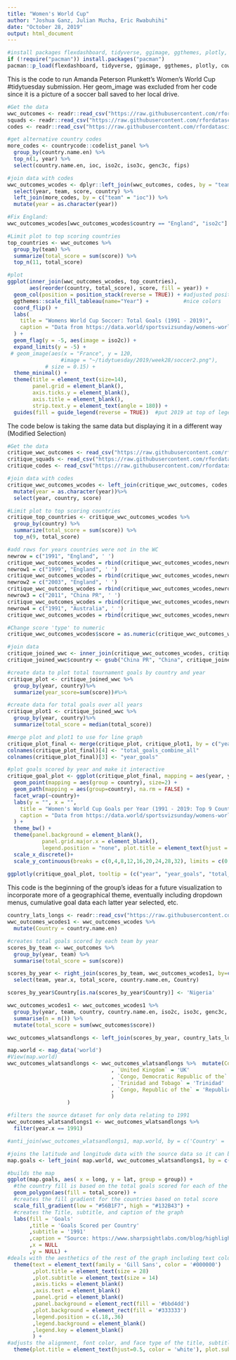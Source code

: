 ---
title: "Women's World Cup"
author: "Joshua Ganz, Julian Mucha, Eric Rwabuhihi"
date: "October 28, 2019"
output: html_document
---

```{r setup, include=FALSE}
#install packages flexdashboard, tidyverse, ggimage, ggthemes, plotly, cowplot, sf, rworldmap, and rgeos and run library.
if (!require("pacman")) install.packages("pacman")
pacman::p_load(flexdashboard, tidyverse, ggimage, ggthemes, plotly, cowplot, sf, rworldmap, rgeos, countrycode)
```

This is the code to run Amanda Peterson Plunkett's Women's World Cup #tidytuesday submission.  Her geom_image was excluded from her code since it is a picture of a soccer ball saved to her local drive.
```{r message=F, warning=F}

#Get the data
wwc_outcomes <- readr::read_csv("https://raw.githubusercontent.com/rfordatascience/tidytuesday/master/data/2019/2019-07-09/wwc_outcomes.csv")
squads <- readr::read_csv("https://raw.githubusercontent.com/rfordatascience/tidytuesday/master/data/2019/2019-07-09/squads.csv")
codes <- readr::read_csv("https://raw.githubusercontent.com/rfordatascience/tidytuesday/master/data/2019/2019-07-09/codes.csv")

#get alternative country codes
more_codes <- countrycode::codelist_panel %>% 
  group_by(country.name.en) %>% 
  top_n(1, year) %>%
  select(country.name.en, ioc, iso2c, iso3c, genc3c, fips)

#join data with codes
wwc_outcomes_wcodes <- dplyr::left_join(wwc_outcomes, codes, by = "team") %>%
  select(year, team, score, country) %>%
  left_join(more_codes, by = c("team" = "ioc")) %>%
  mutate(year = as.character(year))

#Fix England:
wwc_outcomes_wcodes[wwc_outcomes_wcodes$country == "England", "iso2c"] <- "GB"

#Limit plot to top scoring countries 
top_countries <- wwc_outcomes %>%
  group_by(team) %>%
  summarize(total_score = sum(score)) %>%
  top_n(11, total_score) 

#plot
ggplot(inner_join(wwc_outcomes_wcodes, top_countries), 
       aes(reorder(country, total_score), score, fill = year)) + 
  geom_col(position = position_stack(reverse = TRUE)) + #adjusted position_stack to have years increase from left to right
  ggthemes::scale_fill_tableau(name="Year") +           #nice colors
  coord_flip() +
  labs(
    title = "Womens World Cup Soccer: Total Goals (1991 - 2019)",
    caption = "Data from https://data.world/sportsvizsunday/womens-world-cup-data"
  ) +
  geom_flag(y = -5, aes(image = iso2c)) +
  expand_limits(y = -5) +
 # geom_image(aes(x = "France", y = 120, 
                 #image = "~/tidytuesday/2019/week28/soccer2.png"),
            # size = 0.15) +
  theme_minimal() +
  theme(title = element_text(size=14),
        panel.grid = element_blank(), 
        axis.ticks.y = element_blank(),
        axis.title = element_blank(),
        strip.text.y = element_text(angle = 180)) + 
  guides(fill = guide_legend(reverse = TRUE))  #put 2019 at top of legend

```


The code below is taking the same data but displaying it in a different way (Modified Selection)
```{r message=F, warning=F}
#Get the data
critique_wwc_outcomes <- read_csv("https://raw.githubusercontent.com/rfordatascience/tidytuesday/master/data/2019/2019-07-09/wwc_outcomes.csv")
critique_squads <- read_csv("https://raw.githubusercontent.com/rfordatascience/tidytuesday/master/data/2019/2019-07-09/squads.csv")
critique_codes <- read_csv("https://raw.githubusercontent.com/rfordatascience/tidytuesday/master/data/2019/2019-07-09/codes.csv")

#join data with codes
critique_wwc_outcomes_wcodes <- left_join(critique_wwc_outcomes, codes, by = "team") %>%
  mutate(year = as.character(year))%>%
  select(year, country, score)

#Limit plot to top scoring countries 
critique_top_countries <- critique_wwc_outcomes_wcodes %>%
  group_by(country) %>%
  summarize(total_score = sum(score)) %>%
  top_n(9, total_score) 

#add rows for years countries were not in the WC
newrow = c("1991", "England", ' ')
critique_wwc_outcomes_wcodes = rbind(critique_wwc_outcomes_wcodes,newrow)
newrow1 = c("1999", "England", ' ')
critique_wwc_outcomes_wcodes = rbind(critique_wwc_outcomes_wcodes,newrow1)
newrow2 = c("2003", "England", ' ')
critique_wwc_outcomes_wcodes = rbind(critique_wwc_outcomes_wcodes,newrow2)
newrow3 = c("2011", "China PR", ' ')
critique_wwc_outcomes_wcodes = rbind(critique_wwc_outcomes_wcodes,newrow3)
newrow4 = c("1991", "Australia", ' ')
critique_wwc_outcomes_wcodes = rbind(critique_wwc_outcomes_wcodes,newrow4)

#Change score 'type' to numeric
critique_wwc_outcomes_wcodes$score = as.numeric(critique_wwc_outcomes_wcodes$score)

#join data
critique_joined_wwc <- inner_join(critique_wwc_outcomes_wcodes, critique_top_countries)
critique_joined_wwc$country <- gsub("China PR", "China", critique_joined_wwc$country)

#create data to plot total tournament goals by country and year
critique_plot <- critique_joined_wwc %>%
  group_by(year, country)%>%
  summarize(year_score=sum(score))#%>%

#create data for total goals over all years
critique_plot1 <- critique_joined_wwc %>%
  group_by(year, country)%>%
  summarize(total_score = median(total_score))

#merge plot and plot1 to use for line graph
critique_plot_final <- merge(critique_plot, critique_plot1, by = c("year", "country"))
colnames(critique_plot_final)[4] <- "total_goals_combine_all"
colnames(critique_plot_final)[3] <- "year_goals"

#plot goals scored by year and make it interactive
critique_goal_plot <- ggplot(critique_plot_final, mapping = aes(year, year_goals, color = country, total_goals_combine_all= total_goals_combine_all)) +
  geom_point(mapping = aes(group = country), size=2) +
  geom_path(mapping = aes(group=country), na.rm = FALSE) +
  facet_wrap(~country)+
  labs(y = "", x = "",
    title = "Women's World Cup Goals per Year (1991 - 2019: Top 9 Countries Overall)",
    caption = "Data from https://data.world/sportsvizsunday/womens-world-cup-data"
  ) +
  theme_bw() +
  theme(panel.background = element_blank(),
           panel.grid.major.x = element_blank(),
           legend.position = "none", plot.title = element_text(hjust = 0.5)) +
  scale_x_discrete()+
  scale_y_continuous(breaks = c(0,4,8,12,16,20,24,28,32), limits = c(0,32))
 
ggplotly(critique_goal_plot, tooltip = (c("year", "year_goals", "total_goals_combine_all")))
```

This code is the beginning of the group's ideas for a future visualization to incorporate more of a geographical theme, eventually including dropdown menus, cumulative goal data each latter year selected, etc.
```{r, message=F, warning=F}

country_lats_longs <- readr::read_csv("https://raw.githubusercontent.com/albertyw/avenews/master/old/data/average-latitude-longitude-countries.csv")
wwc_outcomes_wcodes1 <- wwc_outcomes_wcodes %>%
  mutate(Country = country.name.en)

#creates total goals scored by each team by year
scores_by_team <- wwc_outcomes %>%
  group_by(year, team) %>%
  summarise(total_score = sum(score))

scores_by_year <- right_join(scores_by_team, wwc_outcomes_wcodes1, by=c('team' = 'team')) %>%
  select(team, year.x, total_score, country.name.en, Country)

scores_by_year$Country[is.na(scores_by_year$Country)] <- 'Nigeria'

wwc_outcomes_wcodes1 <- wwc_outcomes_wcodes1 %>%
  group_by(year, team, country, country.name.en, iso2c, iso3c, genc3c, fips, Country) %>%
  summarise(n = n()) %>%
  mutate(total_score = sum(wwc_outcomes$score))

wwc_outcomes_wlatsandlongs <- left_join(scores_by_year, country_lats_longs, by =c('Country' = 'Country'))

map.world <- map_data('world')
#View(map.world)
wwc_outcomes_wlatsandlongs <- wwc_outcomes_wlatsandlongs %>%  mutate(Country = recode(Country, `United States` = 'USA'
                                 , `United Kingdom` = 'UK'
                                 , `Congo, Democratic Republic of the` = 'Democratic Republic of the Congo'
                                 , `Trinidad and Tobago` = 'Trinidad'
                                 , `Congo, Republic of the` = 'Republic of Congo'
                                 )
                   )

#filters the source dataset for only data relating to 1991
wwc_outcomes_wlatsandlongs1 <- wwc_outcomes_wlatsandlongs %>%
  filter(year.x == 1991)

#anti_join(wwc_outcomes_wlatsandlongs1, map.world, by = c('Country' = 'region'))

#joins the latitude and longitude data with the source data so it can be mapped
map.goals <- left_join( map.world, wwc_outcomes_wlatsandlongs1, by = c('region' = 'Country'))

#builds the map
ggplot(map.goals, aes( x = long, y = lat, group = group)) +
  #the country fill is based on the total goals scored for each of the world cup years
  geom_polygon(aes(fill = total_score)) +
  #creates the fill gradient for the countries based on total score
  scale_fill_gradient(low = "#56B1F7", high = "#132B43") +
  #creates the Title, subtitle, and caption of the graph
  labs(fill = 'Goals'
       ,title = 'Goals Scored per Country'
       ,subtitle = '1991'
       ,caption = "Source: https://www.sharpsightlabs.com/blog/highlight-countries-on-map/"
       ,x = NULL
       ,y = NULL) +
#deals with the aesthetics of the rest of the graph including text color, background color, legend color, etc.
  theme(text = element_text(family = 'Gill Sans', color = '#000000')
        ,plot.title = element_text(size = 28)
        ,plot.subtitle = element_text(size = 14)
        ,axis.ticks = element_blank()
        ,axis.text = element_blank()
        ,panel.grid = element_blank()
        ,panel.background = element_rect(fill = '#bbd4dd')
        ,plot.background = element_rect(fill = '#333333')
        ,legend.position = c(.18,.36)
        ,legend.background = element_blank()
        ,legend.key = element_blank()
        ) +
#adjusts the alignment, font color, and face type of the title, subtitle, and caption
  theme(plot.title = element_text(hjust=0.5, color = 'white'), plot.subtitle = element_text(hjust = 0.5, size = 15, face = 'bold', color = 'white'), plot.caption = element_text(size = 8, color = 'white'))
```